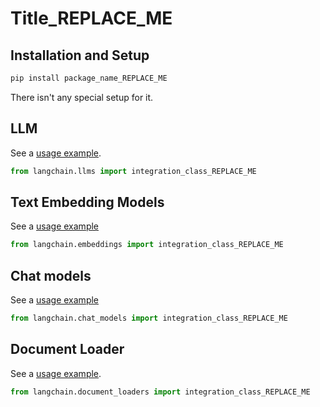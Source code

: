 [comment: Please, a reference example here "docs/integrations/arxiv.md"]::
[comment: Use this template to create a new .md file in "docs/integrations/"]::

# Title_REPLACE_ME

[comment: Only one Tile/H1 is allowed!]::

>

[comment: Description: After reading this description, a reader should decide if this integration is good enough to try/follow reading OR]::
[comment: go to read the next integration doc. ]: :
[comment: Description should include a link to the source for follow reading.]::

## Installation and Setup

[comment: Installation and Setup: All necessary additional package installations and setups for Tokens, etc]::

```bash
pip install package_name_REPLACE_ME
```

[comment: OR this text:]::

There isn't any special setup for it.

[comment: The next H2/## sections with names of the integration modules, like "LLM", "Text Embedding Models", etc]::
[comment: see "Modules" in the "index.html" page]: :
[comment: Each H2 section should include a link to an example(s) and a Python code with the import of the integration class]::
[comment: Below are several example sections. Remove all unnecessary sections. Add all necessary sections not provided here.]::

## LLM

See a [usage example](/docs/integrations/llms/INCLUDE_REAL_NAME).

```python
from langchain.llms import integration_class_REPLACE_ME
```

## Text Embedding Models

See a [usage example](/docs/integrations/text_embedding/INCLUDE_REAL_NAME)

```python
from langchain.embeddings import integration_class_REPLACE_ME
```

## Chat models

See a [usage example](/docs/integrations/chat/INCLUDE_REAL_NAME)

```python
from langchain.chat_models import integration_class_REPLACE_ME
```

## Document Loader

See a [usage example](/docs/integrations/document_loaders/INCLUDE_REAL_NAME).

```python
from langchain.document_loaders import integration_class_REPLACE_ME
```
